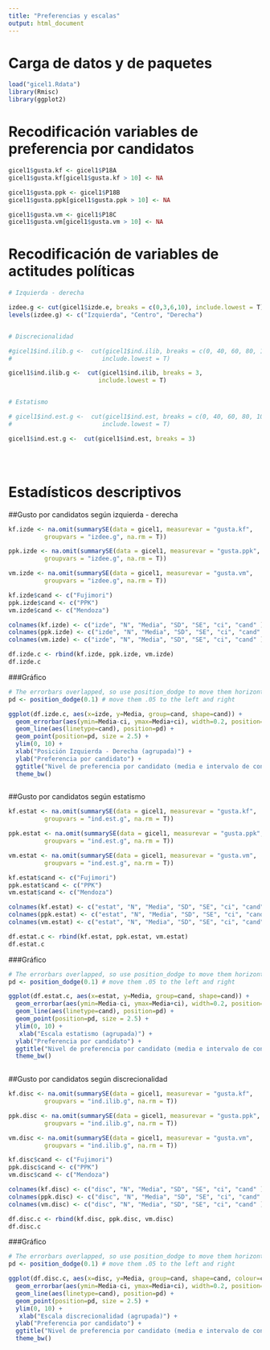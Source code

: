 ```yaml
---
title: "Preferencias y escalas"
output: html_document
---
```


# Carga de datos y de paquetes

```r
load("gicel1.Rdata")
library(Rmisc)
library(ggplot2)
```

# Recodificación variables de preferencia por candidatos

```r
gicel1$gusta.kf <- gicel1$P18A
gicel1$gusta.kf[gicel1$gusta.kf > 10] <- NA

gicel1$gusta.ppk <- gicel1$P18B
gicel1$gusta.ppk[gicel1$gusta.ppk > 10] <- NA

gicel1$gusta.vm <- gicel1$P18C
gicel1$gusta.vm[gicel1$gusta.vm > 10] <- NA
```

# Recodificación de variables de actitudes políticas


```r
# Izquierda - derecha

izdee.g <- cut(gicel1$izde.e, breaks = c(0,3,6,10), include.lowest = T)
levels(izdee.g) <- c("Izquierda", "Centro", "Derecha")


# Discrecionalidad

#gicel1$ind.ilib.g <-  cut(gicel1$ind.ilib, breaks = c(0, 40, 60, 80, 100), 
#                         include.lowest = T)

gicel1$ind.ilib.g <-  cut(gicel1$ind.ilib, breaks = 3, 
                         include.lowest = T)


# Estatismo

# gicel1$ind.est.g <-  cut(gicel1$ind.est, breaks = c(0, 40, 60, 80, 100), 
#                         include.lowest = T)

gicel1$ind.est.g <-  cut(gicel1$ind.est, breaks = 3)





```


# Estadísticos descriptivos

##Gusto por candidatos según izquierda - derecha


```r
kf.izde <- na.omit(summarySE(data = gicel1, measurevar = "gusta.kf", 
          groupvars = "izdee.g", na.rm = T))

ppk.izde <- na.omit(summarySE(data = gicel1, measurevar = "gusta.ppk", 
          groupvars = "izdee.g", na.rm = T))

vm.izde <- na.omit(summarySE(data = gicel1, measurevar = "gusta.vm", 
          groupvars = "izdee.g", na.rm = T))

kf.izde$cand <- c("Fujimori")
ppk.izde$cand <- c("PPK")
vm.izde$cand <- c("Mendoza")

colnames(kf.izde) <- c("izde", "N", "Media", "SD", "SE", "ci", "cand" )
colnames(ppk.izde) <- c("izde", "N", "Media", "SD", "SE", "ci", "cand" )
colnames(vm.izde) <- c("izde", "N", "Media", "SD", "SE", "ci", "cand" )

df.izde.c <- rbind(kf.izde, ppk.izde, vm.izde)
df.izde.c
```

###Gráfico

```r
# The errorbars overlapped, so use position_dodge to move them horizontally
pd <- position_dodge(0.1) # move them .05 to the left and right

ggplot(df.izde.c, aes(x=izde, y=Media, group=cand, shape=cand)) + 
  geom_errorbar(aes(ymin=Media-ci, ymax=Media+ci), width=0.2, position=pd) +
  geom_line(aes(linetype=cand), position=pd) +
  geom_point(position=pd, size = 2.5) +
  ylim(0, 10) + 
  xlab("Posición Izquierda - Derecha (agrupada)") +
  ylab("Preferencia por candidato") +
  ggtitle("Nivel de preferencia por candidato (media e intervalo de confianza al 95%) \nsegún posición izquierda - derecha del entrevistado, por candidato") +
  theme_bw()
  
```


##Gusto por candidatos según estatismo


```r
kf.estat <- na.omit(summarySE(data = gicel1, measurevar = "gusta.kf", 
          groupvars = "ind.est.g", na.rm = T))

ppk.estat <- na.omit(summarySE(data = gicel1, measurevar = "gusta.ppk", 
          groupvars = "ind.est.g", na.rm = T))

vm.estat <- na.omit(summarySE(data = gicel1, measurevar = "gusta.vm", 
          groupvars = "ind.est.g", na.rm = T))

kf.estat$cand <- c("Fujimori")
ppk.estat$cand <- c("PPK")
vm.estat$cand <- c("Mendoza")

colnames(kf.estat) <- c("estat", "N", "Media", "SD", "SE", "ci", "cand" )
colnames(ppk.estat) <- c("estat", "N", "Media", "SD", "SE", "ci", "cand" )
colnames(vm.estat) <- c("estat", "N", "Media", "SD", "SE", "ci", "cand" )

df.estat.c <- rbind(kf.estat, ppk.estat, vm.estat)
df.estat.c
```

###Gráfico

```r
# The errorbars overlapped, so use position_dodge to move them horizontally
pd <- position_dodge(0.1) # move them .05 to the left and right

ggplot(df.estat.c, aes(x=estat, y=Media, group=cand, shape=cand)) + 
  geom_errorbar(aes(ymin=Media-ci, ymax=Media+ci), width=0.2, position=pd) +
  geom_line(aes(linetype=cand), position=pd) +
  geom_point(position=pd, size = 2.5) +
  ylim(0, 10) + 
   xlab("Escala estatismo (agrupada)") +
  ylab("Preferencia por candidato") +
  ggtitle("Nivel de preferencia por candidato (media e intervalo de confianza al 95%) \nsegún escala de estatismo, por candidato") +
  theme_bw()
  
```

##Gusto por candidatos según discrecionalidad


```r
kf.disc <- na.omit(summarySE(data = gicel1, measurevar = "gusta.kf", 
          groupvars = "ind.ilib.g", na.rm = T))

ppk.disc <- na.omit(summarySE(data = gicel1, measurevar = "gusta.ppk", 
          groupvars = "ind.ilib.g", na.rm = T))

vm.disc <- na.omit(summarySE(data = gicel1, measurevar = "gusta.vm", 
          groupvars = "ind.ilib.g", na.rm = T))

kf.disc$cand <- c("Fujimori")
ppk.disc$cand <- c("PPK")
vm.disc$cand <- c("Mendoza")

colnames(kf.disc) <- c("disc", "N", "Media", "SD", "SE", "ci", "cand" )
colnames(ppk.disc) <- c("disc", "N", "Media", "SD", "SE", "ci", "cand" )
colnames(vm.disc) <- c("disc", "N", "Media", "SD", "SE", "ci", "cand" )

df.disc.c <- rbind(kf.disc, ppk.disc, vm.disc)
df.disc.c
```

###Gráfico

```r
# The errorbars overlapped, so use position_dodge to move them horizontally
pd <- position_dodge(0.1) # move them .05 to the left and right

ggplot(df.disc.c, aes(x=disc, y=Media, group=cand, shape=cand, colour=cand)) + 
  geom_errorbar(aes(ymin=Media-ci, ymax=Media+ci), width=0.2, position=pd) +
  geom_line(aes(linetype=cand), position=pd) +
  geom_point(position=pd, size = 2.5) +
  ylim(0, 10) + 
   xlab("Escala discrecionalidad (agrupada)") +
  ylab("Preferencia por candidato") +
  ggtitle("Nivel de preferencia por candidato (media e intervalo de confianza al 95%) \nsegún escala de discrecionalidad, por candidato") +
  theme_bw()
  
```
